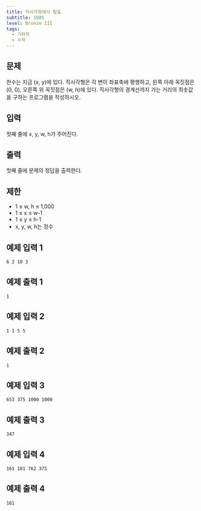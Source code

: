 ```yaml
---
title: 직사각형에서 탈출
subtitle: 1085
level: Bronze III
tags:
  - 기하학
  - 수학
---
```


## 문제

한수는 지금 (x, y)에 있다. 직사각형은 각 변이 좌표축에 평행하고, 왼쪽 아래 꼭짓점은 (0, 0), 오른쪽 위 꼭짓점은 (w, h)에 있다. 직사각형의 경계선까지 가는 거리의 최솟값을 구하는 프로그램을 작성하시오.

## 입력

첫째 줄에 x, y, w, h가 주어진다.

## 출력

첫째 줄에 문제의 정답을 출력한다.

## 제한

- 1 ≤ w, h ≤ 1,000
- 1 ≤ x ≤ w-1
- 1 ≤ y ≤ h-1
- x, y, w, h는 정수

## 예제 입력 1

```
6 2 10 3
```

## 예제 출력 1

```
1
```

## 예제 입력 2

```
1 1 5 5
```

## 예제 출력 2

```
1
```

## 예제 입력 3

```
653 375 1000 1000
```

## 예제 출력 3

```
347
```

## 예제 입력 4

```
161 181 762 375
```

## 예제 출력 4

```
161
```
